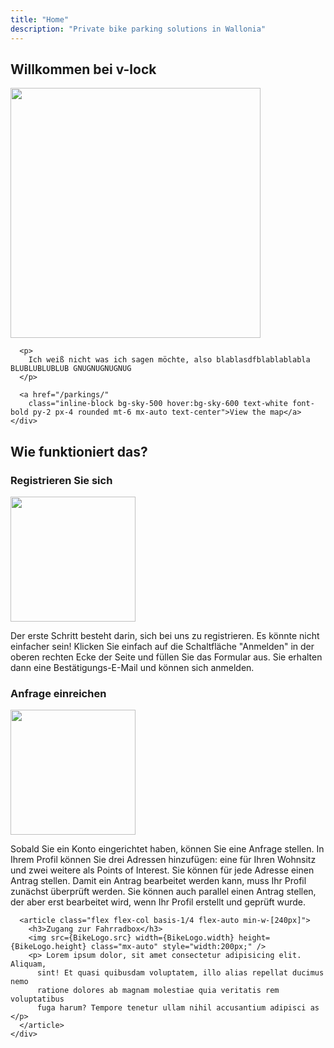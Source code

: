 ```yaml
---
title: "Home"
description: "Private bike parking solutions in Wallonia"
---
```



<Section
    styles="bg-sky-200 dark:bg-sky-900 py-7 min-h-[70vh] flex justify-center overflow-hidden"
  >
    <div class="container flex flex-col my-auto justify-between items-center gap-7">
      <h1 class="text-center mb-6">Willkommen bei <span class="hidden">v-lock</span></h1>
      <img src={Logo.src} width={Logo.width} height={Logo.height} class="mx-auto" style="width:400px;" />
      
      <p>
        Ich weiß nicht was ich sagen möchte, also blablasdfblablablabla BLUBLUBLUBLUB GNUGNUGNUGNUG
      </p>

      <a href="/parkings/"
        class="inline-block bg-sky-500 hover:bg-sky-600 text-white font-bold py-2 px-4 rounded mt-6 mx-auto text-center">View the map</a>
    </div>
  </Section>
  <Section styles="bg-secondary py-12" container>
    <h2>Wie funktioniert das?</h2>
    <div class="flex gap-7 flex-wrap">
      <article class="flex flex-col basis-1/4 flex-auto min-w-[240px]">
        <h3>Registrieren Sie sich</h3>
        <img src={SignUpLogo.src} width={SignUpLogo.width} height={SignUpLogo.height} class="mx-auto" style="width:200px;" />
        <p>Der erste Schritt besteht darin, sich bei uns zu registrieren. Es könnte nicht einfacher sein! Klicken Sie einfach auf die Schaltfläche "Anmelden" in der oberen rechten Ecke der Seite und füllen Sie das Formular aus. Sie erhalten dann eine Bestätigungs-E-Mail und können sich anmelden.</p>
      </article>
      <article class="flex flex-col basis-1/4 flex-auto min-w-[240px]">
        <h3>Anfrage einreichen</h3>
        <img src={MapLogo.src} width={MapLogo.width} height={MapLogo.height} class="mx-auto" style="width:200px;" />
        <p>Sobald Sie ein Konto eingerichtet haben, können Sie eine Anfrage stellen. In Ihrem Profil können Sie drei Adressen hinzufügen: eine für Ihren Wohnsitz und zwei weitere als Points of Interest. Sie können für jede Adresse einen Antrag stellen. Damit ein Antrag bearbeitet werden kann, muss Ihr Profil zunächst überprüft werden. Sie können auch parallel einen Antrag stellen, der aber erst bearbeitet wird, wenn Ihr Profil erstellt und geprüft wurde. </p>
      </article>

      <article class="flex flex-col basis-1/4 flex-auto min-w-[240px]">
        <h3>Zugang zur Fahrradbox</h3>
        <img src={BikeLogo.src} width={BikeLogo.width} height={BikeLogo.height} class="mx-auto" style="width:200px;" />
        <p> Lorem ipsum dolor, sit amet consectetur adipisicing elit. Aliquam,
          sint! Et quasi quibusdam voluptatem, illo alias repellat ducimus nemo
          ratione dolores ab magnam molestiae quia veritatis rem voluptatibus
          fuga harum? Tempore tenetur ullam nihil accusantium adipisci as    </p>
      </article>
    </div>
  </Section>